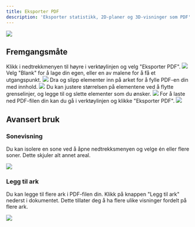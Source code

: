 ```yaml
---
title: Eksporter PDF
description: 'Eksporter statistikk, 2D-planer og 3D-visninger som PDF'
---
```


<Frame>
    <img src="/images/engine/eksportering/eksporter-pdf/eksempel.png" />
</Frame>

## Fremgangsmåte

<Steps>
  <Step title="Klikk 'Eksporter PDF'">
    Klikk i nedtrekkmenyen til høyre i verktøylinjen og velg "Eksporter PDF".
    <Frame type="glass">
        <img src="/images/engine/eksportering/eksporter-pdf/steg-1.png" />
    </Frame>
  </Step>
  <Step title="Velg en mal">
    Velg "Blank" for å lage din egen, eller en av malene for å få et utgangspunkt.
    <Frame type="glass">
        <img src="/images/engine/eksportering/eksporter-pdf/steg-2.png" />
    </Frame>
  </Step>
  <Step title="Legg til elementer">
    Dra og slipp elementer inn på arket for å fylle PDF-en din med innhold.
    <Frame type="glass">
        <img src="/images/engine/eksportering/eksporter-pdf/steg-3.png" />
    </Frame>
  </Step>
  <Step title="Tilpass PDF-en">
    Du kan justere størrelsen på elementene ved å flytte grenselinjer, og legge til og slette elementer som du ønsker.
    <Frame type="glass">
        <img src="/images/engine/eksportering/eksporter-pdf/steg-4.png" />
    </Frame>
  </Step>
  <Step title="Last ned PDF">
    For å laste ned PDF-filen din kan du gå i verktøylinjen og klikke "Eksporter PDF".
    <Frame type="glass">
        <img src="/images/engine/eksportering/eksporter-pdf/steg-5.png" />
    </Frame>
  </Step>
</Steps>

## Avansert bruk

### Sonevisning

Du kan isolere en sone ved å åpne nedtrekksmenyen og velge én eller flere soner. Dette skjuler alt annet areal.

<Frame type="glass">
    <img src="/images/engine/eksportering/eksporter-pdf/velg-sone.png" />
</Frame>

### Legg til ark

Du kan legge til flere ark i PDF-filen din. Klikk på knappen "Legg til ark" nederst i dokumentet. Dette tillater deg å ha flere ulike visninger fordelt på flere ark.

<Frame type="glass">
    <img src="/images/engine/eksportering/eksporter-pdf/legg-til-ark.png" />
</Frame>
